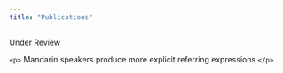 ```yaml
---
title: "Publications"
---
```


Under Review

`<p>` Mandarin speakers produce more explicit referring expressions `</p>`
